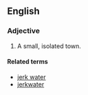 ==English==
===Adjective===
{{en-adj}}
# A small, isolated town.

====Related terms====
*[[jerk water]]
*[[jerkwater]]
